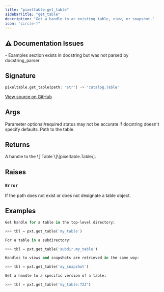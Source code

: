 ```yaml
---
title: "pixeltable.get_table"
sidebarTitle: "get_table"
description: "Get a handle to an existing table, view, or snapshot."
icon: "circle-f"
---
```

## ⚠️ Documentation Issues

<Warning>
- Examples section exists in docstring but was not parsed by docstring_parser
</Warning>

## Signature

```python
pixeltable.get_table(path: 'str') -> 'catalog.Table'
```

<a href="https://github.com/pixeltable/pixeltable/blob/main/pixeltable/globals.py#L435" target="_self">View source on GitHub</a>

## Args

<Note>
Parameter optional/required status may not be accurate if docstring doesn't specify defaults.
</Note>

<ParamField path="path" type="str" required>
  Path to the table.


</ParamField>

## Returns

<ResponseField name="return" type="any" required>
  A handle to the \[`Table`\]\[pixeltable.Table\].


</ResponseField>

## Raises

### `Error`

If the path does not exist or does not designate a table object.


## Examples

```python
Get handle for a table in the top-level directory:

>>> tbl = pxt.get_table('my_table')

For a table in a subdirectory:

>>> tbl = pxt.get_table('subdir.my_table')

Handles to views and snapshots are retrieved in the same way:

>>> tbl = pxt.get_table('my_snapshot')

Get a handle to a specific version of a table:

>>> tbl = pxt.get_table('my_table:722')
```

